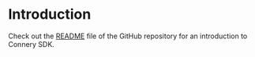 # Introduction

Check out the [README](https://github.com/connery-io/connery-sdk#readme) file of the GitHub repository for an introduction to Connery SDK.
